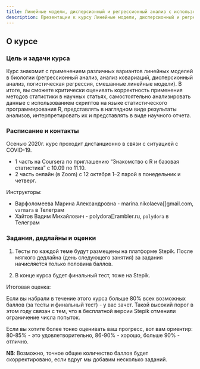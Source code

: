 ```yaml
---
title: Линейные модели, дисперсионный и регрессионный анализ с использованием R
description: Презентации к курсу Линейные модели, дисперсионный и регрессионный анализ с использованием R
---
```

 
## О курсе

### Цель и задачи курса

Курс знакомит с применением различных вариантов линейных моделей в биологии (регрессионный анализ, анализ ковариаций, дисперсионный анализ, логистическая регрессия, смешанные линейные модели). В итоге, вы сможете критически оценивать корректность применения методов статистики в научных статьях, самостоятельно анализировать данные с использованием скриптов на языке статистического программирования R, представлять в наглядном виде результаты анализов, интерпретировать их и представлять в виде научного отчета.

### Расписание и контакты

Осенью 2020г. курс проходит дистанционно в связи с ситуацией с COVID-19.

- 1 часть на Coursera по приглашению "Знакомство с R и базовая статистика" с 10.09 по 11.10.
- 2 часть онлайн (в Zoom) c 12 октября 1--2 парой в понедельник и четверг.

Инструкторы: 

- Варфоломеева Марина Александровна -  marina.nikolaeva[]gmail.com, `varmara` в Телеграм
- Хайтов Вадим Михайлович - polydora[]rambler.ru, `polydora` в Телеграм

### Задания, дедлайны и оценки

(1) Тесты по каждой теме будут размещены на платформе Stepik. После мягкого дедлайна (день следующего занятия) за задания начисляется только половина баллов.

(2) В конце курса будет финальный тест, тоже на Stepik.

Итоговая оценка:

Если вы набрали в течение этого курса больше 80% всех возможных баллов (за тесты и финальный тест) - у вас зачет. Такой высокий порог в этом году связан с тем, что в бесплатной версии Stepik отменили ограничение числа попыток. 

Если вы хотите более тонко оценивать ваш прогресс, вот вам ориентир: 80-85% - это удовлетворительно, 86-90% - хорошо, больше 90% - отлично.

**NB**: Возможно, точное общее количество баллов будет скорректировано, если вдруг мы добавим несколько заданий. 


